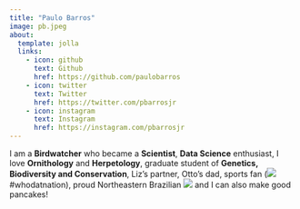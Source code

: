 ```yaml
---
title: "Paulo Barros"
image: pb.jpeg
about:
  template: jolla
  links:
    - icon: github
      text: Github
      href: https://github.com/paulobarros
    - icon: twitter
      text: Twitter
      href: https://twitter.com/pbarrosjr
    - icon: instagram
      text: Instagram
      href: https://instagram.com/pbarrosjr
---
```


I am a **Birdwatcher** who became a **Scientist**, **Data Science** enthusiast, I love **Ornithology** and **Herpetology**, graduate student of **Genetics, Biodiversity and Conservation**, Liz's partner, Otto's dad, sports fan (![](saints.png) #whodatnation), proud Northeastern Brazilian ![](bahia.png) and I can also make good pancakes!
